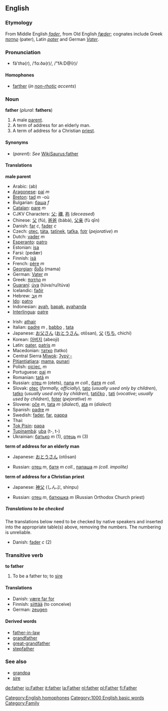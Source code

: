 ==English==
===Etymology===
From Middle English ''[[fader]]'', from Old English ''[[fæder]]''; cognates include Greek ''[[πατηρ]]'' (pater),  Latin ''[[pater]]'' and German ''[[Vater]]''.

===Pronunciation===
*fä'<i>th</i>ə(r), /ˈfɑ:ðə(r)/, /"fA:D@(r)/

====Homophones====
*[[farther]] (''in [[non-rhotic]] accents'')
[[Category:English homophones]]

===Noun===
'''father''' (''plural'': '''fathers''')
#A male [[parent]].
#A term of address for an elderly man.
#A term of address for a Christian [[priest]].

====Synonyms====
*(''parent''): ''See'' [[WikiSaurus:father]]

====Translations====
'''male parent'''
{{top}}
*Arabic: {{ARchar|[[اب|اَب]]}} (ab)
*[[Aragonese]]: [[pai]] ''m''
*[[Breton]]: [[tad#Breton|tad]] ''m'' -où
*Bulgarian: [[баща]] ''f''
*[[Catalan]]: [[pare]] ''m''
*CJKV Characters: [[父]]; [[禰]], [[祢]] (''deceased'')
*Chinese: [[父]] (fù), [[爸爸]] (bàbà), [[父亲]] (fù qīn)
*Danish: [[far#Danish|far]] ''c'', [[fader]] ''c''
*Czech: [[otec]], [[táta]], [[tatínek]], [[taťka]], [[fotr]] (''pejorative'')  ''m''
*Dutch: [[vader]] ''m''
*[[Esperanto]]: [[patro]]
*Estonian: [[isa]]
*Farsi: {{FAchar|[[پدر|پِدَر]]}} (pedær)
*Finnish: [[isä]]
*French: [[père]] ''m''
*[[Georgian]]: [[მამა]] (mama)
*German: [[Vater]] ''m''
*Greek: [[πατήρ]] ''m''
*[[Guaraní]]: [[úva]] (túva/ru/itúva)
*Icelandic: [[faðir]] <!--this belongs on the Icelandic page: (''plural'' [[feður]])-->
*Hebrew: [[אב|אָב]] ''m''
*[[Ido]]: [[patro]]
*Indonesian: [[ayah]], [[bapak]], [[ayahanda]]
*[[Interlingua]]: [[patre]]
{{mid}}
*Irish: [[athair]]
*Italian: [[padre]] ''m'' , [[babbo]] , [[tata]]  
*Japanese: [[お父さん]] ([[おとうさん]], otōsan), [[父]] ([[ちち]], chichi)
*Korean: [[아버지]] (abeoji)
*Latin: [[pater]], [[patris]] ''m''
*Macedonian: [[татко]] (tatko)
*Central Sierra [[Miwok]]: [[ʔypýˑ-]]
*[[Pitjantjatjara]]: [[mama]], [[punari]]
*Polish: [[ojciec]], ''m''
*Portuguese: [[pai]] ''m''
*Romanian: [[tată]] ''m''
*Russian: [[отец]] ''m'' (otets), [[папа]] ''m coll.'', [[батя]] ''m coll.''
*Slovak: [[otec]] (''formally, officially''), [[tato]] (''usually used only by children''), [[tatko]] <!--belongs on Slovak page: ("little father", nice/beloved father,-->(''usually used only by children''), [[tatíčko]]<!--belongs on Slovak page: ("little little father")-->, [[tati]] (''vocative''; ''usually used by children''), [[foter]] (''pejorative'') ''m''
*Slovene: [[oče]] ''m'', [[tata]] ''m'' (''dialect''), [[ata]] ''m'' (''dialect'')
*Spanish: [[padre]] ''m''
*Swedish: [[fader]], [[far]], [[pappa]]
*Thai: {{THchar|[[พ่อ]]}}
*[[Tok Pisin]]: [[papa]]
*[[Tupinambá]]: [[uba]] (t-, t-)
*Ukrainian: [[батько]] ''m'' (1), [[отець]] ''m'' (3)
{{bottom}}

'''term of address for an elderly man'''
{{top}}
*Japanese: [[おとうさん]] (otōsan)
{{mid}}
*Russian: [[отец]] ''m'', [[батя]] ''m coll.'', [[папаша]] ''m (coll. impolite)''
{{bottom}}

'''term of address for a Christian priest'''
{{top}}
*Japanese: [[神父]] (しんぷ, shinpu)
{{mid}}
*Russian: [[отец]] ''m'', [[батюшка]] ''m'' (Russian Orthodox Church priest)
{{bottom}}

=====Translations to be checked=====
<!--Remove this section once all of the translations below have been moved into the tables above.-->
{{checktrans}}
The translations below need to be checked by native speakers and inserted into the appropriate table(s) above, removing the numbers.  The numbering is unreliable.
*Danish: [[fader]] ''c'' (2)

===Transitive verb===
'''to father'''

#To be a father to; to [[sire]]

====Translations====
*Danish: [[være far for]]
*Finnish: [[siittää]] (to conceive)
*German: [[zeugen]]

====Derived words====
*[[father-in-law]]
*[[grandfather]]
*[[great-grandfather]]
*[[stepfather]]

===See also===
*[[grandpa]]
*[[sire]]

[[Category:1000 English basic words]]
[[Category:Family]]

[[de:father]]
[[io:Father]]
[[it:father]]
[[la:Father]]
[[nl:father]]
[[pl:Father]]
[[fi:Father]]